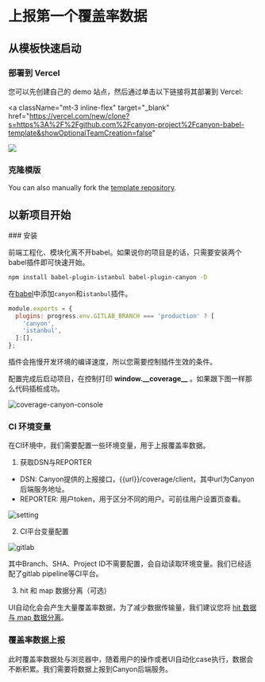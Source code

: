 
# 上报第一个覆盖率数据

## 从模板快速启动

### 部署到 Vercel

您可以先创建自己的 demo 站点，然后通过单击以下链接将其部署到 Vercel:

<a
  className="mt-3 inline-flex"
  target="_blank"
  href="https://vercel.com/new/clone?s=https%3A%2F%2Fgithub.com%2Fcanyon-project%2Fcanyon-babel-template&showOptionalTeamCreation=false"
>
  ![](https://vercel.com/button)
</a>

### 克隆模版

You can also manually fork the
[template repository](https://github.com/canyon-project/canyon-babel-template).


## 以新项目开始

<Steps>
  ### 安装

  前端工程化、模块化离不开babel。如果说你的项目是的话，只需要安装两个babel插件即可快速开始。

  ```sh npm2yarn
  npm install babel-plugin-istanbul babel-plugin-canyon -D
  ```

  在[babel](https://babeljs.io/docs/config-files#configuration-file-types)中添加`canyon`和`istanbul`插件。
  ```js {3,4}
  module.exports = {
    plugins: progress.env.GITLAB_BRANCH === 'production' ? [
      'canyon',
      'istanbul',
    ]:[],
  };
  ```
  <Callout>
    插件会拖慢开发环境的编译速度，所以您需要控制插件生效的条件。
  </Callout>

  配置完成后启动项目，在控制打印 **window.\_\_coverage\_\_** 。如果跟下图一样那么代码插桩成功。

  ![coverage-canyon-console](/static/documentation/getting-started/first-coverage/coverage-canyon-console.png)


  ### CI 环境变量

  在CI环境中，我们需要配置一些环境变量，用于上报覆盖率数据。

  1. 获取DSN与REPORTER

  - DSN: Canyon提供的上报接口，\{\{url\}\}/coverage/client，其中url为Canyon后端服务地址。
  - REPORTER: 用户token，用于区分不同的用户。可前往用户设置页查看。

  ![setting](/static/documentation/getting-started/first-coverage/setting.png)

  2. CI平台变量配置

  ![gitlab](/static/documentation/getting-started/first-coverage/gitlab-var-config.png)


  <Callout type="info" emoji="ℹ️">
    其中Branch、SHA、Project ID不需要配置，会自动读取环境变量。我们已经适配了gitlab pipeline等CI平台。
  </Callout>



  3. hit 和 map 数据分离（可选）

  UI自动化会会产生大量覆盖率数据，为了减少数据传输量，我们建议您将 [hit 数据与 map 数据分离](/test)。



  ### 覆盖率数据上报

  此时覆盖率数据处与浏览器中，随着用户的操作或者UI自动化case执行，数据会不断积累。我们需要将数据上报到Canyon后端服务。

<Cards>
  <Cards.Card
    title="UI 自动化上报"
    href="/docs/guide/built-ins/callout"
  />
  <Cards.Card
    title="手动上报"
    href="/docs/guide/built-ins/tabs"
  />
</Cards>
</Steps>
